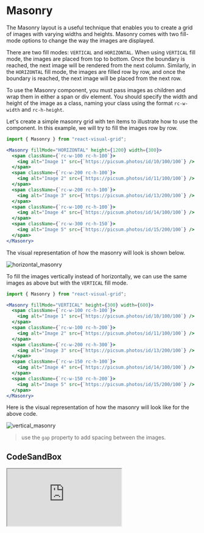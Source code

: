 # Masonry

The Masonry layout is a useful technique that enables you to create a grid of images with varying widths and heights. Masonry comes with two fill-mode options to change the way the images are displayed.

There are two fill modes: `VERTICAL` and `HORIZONTAL`. When using `VERTICAL` fill mode, the images are placed from top to bottom. Once the boundary is reached, the next image will be rendered from the next column. Similarly, in the `HORIZONTAL` fill mode, the images are filled row by row, and once the boundary is reached, the next image will be placed from the next row.

To use the Masonry component, you must pass images as children and wrap them in either a span or div element. You should specify the width and height of the image as a class, naming your class using the format `rc-w-width` and `rc-h-height`.

Let's create a simple masonry grid with ten items to illustrate how to use the component. In this example, we will try to fill the images row by row. 

```jsx title="Masonry-Horizontal.jsx"
import { Masonry } from "react-visual-grid";

<Masonry fillMode="HORIZONTAL" height={1200} width={300}>
  <span className={`rc-w-100 rc-h-100`}>
    <img alt="Image 1" src={`https://picsum.photos/id/10/100/100`} />
  </span>
  <span className={`rc-w-200 rc-h-100`}>
    <img alt="Image 2" src={`https://picsum.photos/id/11/100/100`} />
  </span>
  <span className={`rc-w-200 rc-h-100`}>
    <img alt="Image 3" src={`https://picsum.photos/id/13/200/100`} />
  </span>
  <span className={`rc-w-100 rc-h-100`}>
    <img alt="Image 4" src={`https://picsum.photos/id/14/100/100`} />
  </span>
  <span className={`rc-w-300 rc-h-150`}>
    <img alt="Image 5" src={`https://picsum.photos/id/15/200/100`} />
  </span>
</Masonry>
```

The visual representation of how the masonry will look is shown below.

![horizontal_masonry](horizontal_masonry.png)

To fill the images vertically instead of horizontally, we can use the same images as above but with the `VERTICAL` fill mode.

```jsx title="Masonry-Vertical.jsx"
import { Masonry } from "react-visual-grid";

<Masonry fillMode="VERTICAL" height={300} width={600}>
  <span className={`rc-w-100 rc-h-100`}>
    <img alt="Image 1" src={`https://picsum.photos/id/10/100/100`} />
  </span>
  <span className={`rc-w-100 rc-h-200`}>
    <img alt="Image 2" src={`https://picsum.photos/id/11/100/100`} />
  </span>
  <span className={`rc-w-200 rc-h-300`}>
    <img alt="Image 3" src={`https://picsum.photos/id/13/200/100`} />
  </span>
  <span className={`rc-w-150 rc-h-100`}>
    <img alt="Image 4" src={`https://picsum.photos/id/14/100/100`} />
  </span>
  <span className={`rc-w-150 rc-h-200`}>
    <img alt="Image 5" src={`https://picsum.photos/id/15/200/100`} />
  </span>
</Masonry>
```

Here is the visual representation of how the masonry will look like for the above code.

![vertical_masonry](vertical_masonry.png)

> use the `gap` property to add spacing between the images.

## CodeSandBox

<iframe src="https://codesandbox.io/embed/react-visual-grid-masonry-c7x5ws?fontsize=14&hidenavigation=1&theme=dark&view=preview"
     style={{width:"100%", height:"600px", border:"0", borderRadius: "4px", overflow:"hidden"}}
     title="react-visual-grid-masonry"
     allow="accelerometer; ambient-light-sensor; camera; encrypted-media; geolocation; gyroscope; hid; microphone; midi; payment; usb; vr; xr-spatial-tracking"
     sandbox="allow-forms allow-modals allow-popups allow-presentation allow-same-origin allow-scripts"
   ></iframe>